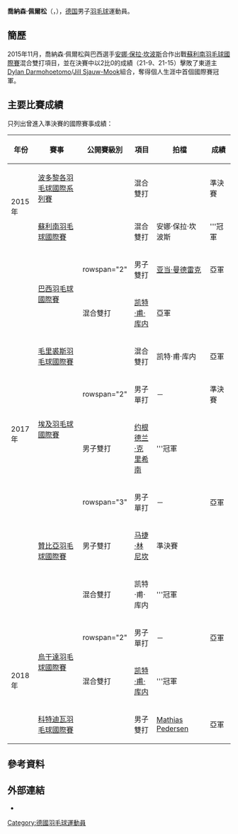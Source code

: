 {{expand|time=2017-03-17T17:32:20+00:00}}
{{noteTA|G1=Badminton}}
{{Infobox 羽球選手
| playername              = 喬納森·佩爾松<br/>{{lang|de|Jonathan Persson}}
| image                   = 
| size                    = 
| caption                 = 
| birth_name              = 
| date_of_birth           = {{birth_date_and_age|1994|11|13}}
| place_of_birth          = {{GER}}
| height                  = 
| weight                  = 
| event                   = 男子單打、男子雙打、混合雙打
| country                 = {{GER}}
| years_active            = 
| handedness              = 
| coach                   = 
| highest_ranking         = 第126位（男雙-[[约布·卡斯蒂略|卡斯蒂略]]）
| date_of_highest_ranking = 2017年1月12日<ref name="highest-ranking">[http://bwfcontent.tournamentsoftware.com/ranking/player.aspx?id=13075&player=355050 BWF World Ranking - Ranking of Jonathan PERSSON (60652)]{{en}}</ref>
| current_ranking         = 第458位（男單）<br/>第134位（男雙-[[约布·卡斯蒂略|卡斯蒂略]]）<br/>第287位（男雙-[[亚当·曼德雷克|曼德雷克]]）<br/>第285位（混雙-[[凯特·甫·库内|库内]]）
| date_of_current_ranking = 2017年3月16日<ref>[http://bwfcontent.tournamentsoftware.com/ranking/category.aspx?id=13075&category=472 BWF World Ranking - BWF世界排名榜 (3/16/2017) - Men's Singles]{{en}}</ref><ref>[http://bwfcontent.tournamentsoftware.com/ranking/category.aspx?id=13075&category=474 BWF World Ranking - BWF世界排名榜 (3/16/2017) - Men's doubles]{{en}}</ref><ref>[http://bwfcontent.tournamentsoftware.com/ranking/category.aspx?id=13075&category=476 BWF World Ranking - BWF世界排名榜 (3/16/2017) - Mixed doubles]{{en}}</ref>
| played                  = 15勝–24負（男單）<br/>12勝–13負（男雙）<br/>10勝–6負（混雙）
| titles                  = 
| bwf_profile             = F4F4A099-8334-4A8C-A03C-7471BB654F27
| bwf_id                  = 60652
| updated                 = 2017年3月16日
}}
{{MedalTableTop}}
{{MedalSport | 男子[[羽毛球|羽毛球]]}}
{{MedalCountry | {{GER}}}}
{{MedalBottom}}
'''喬納森·佩爾松'''（{{lang-de|'''Jonathan Persson'''}}，{{bd|1994年|11月13日|}}），[[德国|德国]]男子[[羽毛球|羽毛球]]運動員。

==簡歷==
2015年11月，喬納森·佩爾松與巴西選手[[安娜·保拉·坎波斯|安娜·保拉·坎波斯]]合作出戰[[2015年蘇利南羽毛球國際賽|蘇利南羽毛球國際賽]]混合雙打項目，並在決賽中以2比0的成績（21-9、21-15）擊敗了東道主[[Dylan_Darmohoetomo|Dylan Darmohoetomo]]/[[Jill_Sjauw-Mook|Jill Sjauw-Mook]]組合，奪得個人生涯中首個國際賽冠軍。

==主要比賽成績==
只列出曾進入準決賽的國際賽事成績：
{| class=wikitable style="text-align:center; font-size:small;" 
!width="50"|年份
!width="180"|賽事
!width="80"|公開賽級別
!width="60"|項目
!width="150"|拍檔
!width="50"|成績
|-
!rowspan="2"|2015年
|[[2015年波多黎各羽毛球國際系列賽|波多黎各羽毛球國際系列賽]]
|{{BWFIS}}
|混合雙打
|{{nowrap|{{flagicon|BRA}} [[安娜·保拉·坎波斯|安娜·保拉·坎波斯]]}}
|bgcolor="#b8860b"|準決賽
|-
|[[2015年蘇利南羽毛球國際賽|蘇利南羽毛球國際賽]]
|{{BWFIS}}
|混合雙打
|{{flagicon|BRA}} 安娜·保拉·坎波斯
|bgcolor="gold"|'''冠軍
|-
!rowspan="8"|2017年
|rowspan="2"|[[2017年巴西羽毛球國際賽|巴西羽毛球國際賽]]
|rowspan="2" {{BWFIC}}
|男子雙打
|{{flagicon|CZE}} [[亚当·曼德雷克|亚当·曼德雷克]]
|bgcolor="silver"|亞軍
|-
|混合雙打
|{{flagicon|MRI}} [[凯特·甫·库内|凯特·甫·库内]]
|bgcolor="silver"|亞軍
|-
|[[2017年毛里裘斯羽毛球國際賽|毛里裘斯羽毛球國際賽]]
|{{BWFIS}}
|混合雙打
|{{flagicon|MRI}} 凯特·甫·库内
|bgcolor="silver"|亞軍
|-
|rowspan="2"|[[2017年埃及羽毛球國際賽|埃及羽毛球國際賽]]
|rowspan="2" {{BWFIS}}
|男子單打
|－
|bgcolor="#b8860b"|準決賽
|-
|男子雙打
|{{flagicon|MAS}} [[约根德兰·克里希南|约根德兰·克里希南]]
|bgcolor="gold"|'''冠軍
|-
|rowspan="3"|[[2017年贊比亞羽毛球國際賽|贊比亞羽毛球國際賽]]
|rowspan="3" {{BWFIS}}
|男子單打
|－
|bgcolor="silver"|亞軍
|-
|男子雙打
|{{flagicon|SVK}} [[马捷·林尼坎|马捷·林尼坎]]
|bgcolor="#b8860b"|準決賽
|-
|混合雙打
|{{flagicon|MRI}} 凯特·甫·库内
|bgcolor="gold"|'''冠軍
|-
!rowspan="3"|2018年
|rowspan="2"|[[2018年烏干達羽毛球國際賽|烏干達羽毛球國際賽]]
|rowspan="2" {{BWFIS}}
|男子單打
|－
|bgcolor="silver"|亞軍
|-
|混合雙打
|{{flagicon|MRI}} [[凯特·甫·库内|凯特·甫·库内]]
|bgcolor="gold"|'''冠軍
|-
|[[2018年科特迪瓦羽毛球國際賽|科特迪瓦羽毛球國際賽]]
|{{BWFIS}}
|男子雙打
|{{flagicon|DEN}} [[Mathias_Pedersen|Mathias Pedersen]]
|bgcolor="silver"|亞軍
|}
{{BWF賽事級別索引}}

==參考資料==
{{Reflist}}

== 外部連結 ==
*{{Facebook|jonathan.persson.12}}

{{DEFAULTSORT:Persson, Jonathan}}
[[Category:德國羽毛球運動員|Category:德國羽毛球運動員]]